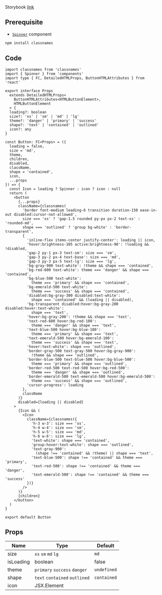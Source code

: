 Storybook [link](https://components.kidow.me/?path=/story/inputs-button--default)

## Prerequisite

- [`Spinner`](/docs/components/Spinner) component

```bash npm2yarn
npm install classnames
```

## Code

```tsx title="components/Button/index.tsx"
import classnames from 'classnames'
import { Spinner } from 'components'
import type { FC, DetailedHTMLProps, ButtonHTMLAttributes } from 'react'

export interface Props
  extends DetailedHTMLProps<
    ButtonHTMLAttributes<HTMLButtonElement>,
    HTMLButtonElement
  > {
  loading?: boolean
  size?: 'xs' | 'sm' | 'md' | 'lg'
  theme?: 'danger' | 'primary' | 'success'
  shape?: 'text' | 'contained' | 'outlined'
  icon?: any
}

const Button: FC<Props> = ({
  loading = false,
  size = 'md',
  theme,
  children,
  disabled,
  className,
  shape = 'contained',
  icon,
  ...props
}) => {
  const Icon = loading ? Spinner : icon ? icon : null
  return (
    <button
      {...props}
      className={classnames(
        'border font-medium leading-6 transition duration-150 ease-in-out disabled:cursor-not-allowed',
        size === 'xs' ? 'gap-1.5 rounded py-px px-2 text-xs' : 'rounded-md',
        shape === 'outlined' ? 'group bg-white' : 'border-transparent',
        {
          'inline-flex items-center justify-center': loading || icon,
          'hover:brightness-105 active:brightness-90': !loading && !disabled,
          'gap-2 py-1 px-3 text-sm': size === 'sm',
          'gap-3 py-2 px-4 text-base': size === 'md',
          'gap-3 py-3 px-5 text-lg': size === 'lg',
          'bg-gray-900 text-white': !theme && shape === 'contained',
          'bg-red-600 text-white': theme === 'danger' && shape === 'contained',
          'bg-blue-500 text-white':
            theme === 'primary' && shape === 'contained',
          'bg-emerald-500 text-white':
            theme === 'success' && shape === 'contained',
          'disabled:bg-gray-300 disabled:text-white':
            shape === 'contained' && (loading || disabled),
          'bg-transparent disabled:hover:bg-gray-200 disabled:hover:text-white':
            shape === 'text',
          'hover:bg-gray-200': !theme && shape === 'text',
          'text-red-600 hover:bg-red-100':
            theme === 'danger' && shape === 'text',
          'text-blue-500 hover:bg-blue-100':
            theme === 'primary' && shape === 'text',
          'text-emerald-500 hover:bg-emerald-100':
            theme === 'success' && shape === 'text',
          'hover:text-white': shape === 'outlined',
          'border-gray-500 text-gray-500 hover:bg-gray-900':
            !theme && shape === 'outlined',
          'border-blue-500 text-blue-500 hover:bg-blue-500':
            theme === 'primary' && shape === 'outlined',
          'border-red-500 text-red-500 hover:bg-red-500':
            theme === 'danger' && shape === 'outlined',
          'border-emerald-500 text-emerald-500 hover:bg-emerald-500':
            theme === 'success' && shape === 'outlined',
          'cursor-progress': loading
        },
        className
      )}
      disabled={loading || disabled}
    >
      {Icon && (
        <Icon
          className={classnames({
            'h-3 w-3': size === 'xs',
            'h-4 w-4': size === 'sm',
            'h-5 w-5': size === 'md',
            'h-6 w-6': size === 'lg',
            'text-white': shape === 'contained',
            'group-hover:text-white': shape === 'outlined',
            'text-gray-900':
              (shape !== 'contained' && !theme) || shape === 'text',
            'text-blue-500': shape !== 'contained' && theme === 'primary',
            'text-red-500': shape !== 'contained' && theme === 'danger',
            'text-emerald-500': shape !== 'contained' && theme === 'success'
          })}
        />
      )}
      {children}
    </button>
  )
}

export default Button
```

## Props

| Name      | Type                          | Default     |
| --------- | ----------------------------- | ----------- |
| size      | `xs` `sm` `md` `lg`           | `md`        |
| isLoading | boolean                       | false       |
| theme     | `primary` `success` `danger`  | `undefined` |
| shape     | `text` `contained` `outlined` | `contained` |
| icon      | JSX.Element                   |             |
